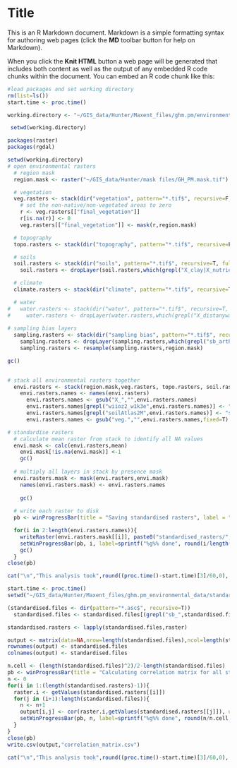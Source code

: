 Title
========================================================

This is an R Markdown document. Markdown is a simple formatting syntax for authoring web pages (click the **MD** toolbar button for help on Markdown).

When you click the **Knit HTML** button a web page will be generated that includes both content as well as the output of any embedded R code chunks within the document. You can embed an R code chunk like this:

```r
#load packages and set working directory
rm(list=ls())
start.time <- proc.time()

working.directory <- "~/GIS_data/Hunter/Maxent_files/ghm.pm/environmental_data"

 setwd(working.directory)

packages(raster)
packages(rgdal)

```



```r
setwd(working.directory)
# open environmental rasters
  # region mask
  region.mask <- raster("~/GIS_data/Hunter/mask files/GH_PM.mask.tif")

  # vegetation
  veg.rasters <- stack(dir("vegetation", pattern="*.tif$", recursive=F, full.names=T))
    # set the non-native/non-vegetated areas to zero
    r <- veg.rasters[["final_vegetation"]]
    r[is.na(r)] <- 0
    veg.rasters[["final_vegetation"]] <- mask(r,region.mask)

  # topography
  topo.rasters <- stack(dir("topography", pattern="*.tif$", recursive=F, full.names=T)) 

  # soils
  soil.rasters <- stack(dir("soils", pattern="*.tif$", recursive=T, full.names=T))
    soil.rasters <- dropLayer(soil.rasters,which(grepl("X_clay|X_nutrients",names(soil.rasters))==TRUE))

  # climate
  climate.rasters <- stack(dir("climate", pattern="*.tif$", recursive=T, full.names=T))

  # water
#   water.rasters <- stack(dir("water", pattern="*.tif$", recursive=T, full.names=T))
#     water.rasters <- dropLayer(water.rasters,which(grepl("X_distanywater|X_distnonpermw|X_erosional",names(water.rasters))==TRUE))
  
# sampling bias layers
  sampling.rasters <- stack(dir("sampling bias", pattern="*.tif$", recursive=T, full.names=T)) 
    sampling.rasters <- dropLayer(sampling.rasters,which(grepl("sb_arthropods",names(sampling.rasters))==TRUE))
    sampling.rasters <- resample(sampling.rasters,region.mask)

gc()
  
```


```r
# stack all environmental rasters together
  envi.rasters <- stack(region.mask,veg.rasters, topo.rasters, soil.rasters, climate.rasters, sampling.rasters)
    envi.rasters.names <- names(envi.rasters)
      envi.rasters.names <- gsub("X_","",envi.rasters.names)
      envi.rasters.names[grepl("wiioz2_w1k3e",envi.rasters.names)] <- "wii"
      envi.rasters.names[grepl("soilAtlas2M",envi.rasters.names)] <- "soil"
      envi.rasters.names <- gsub("veg.","",envi.rasters.names,fixed=T)

# standardise rasters  
  # calculate mean raster from stack to identify all NA values
  envi.mask <- calc(envi.rasters,mean)
    envi.mask[!is.na(envi.mask)] <-1
    gc()
  
  # multiply all layers in stack by presence mask  
  envi.rasters.mask <- mask(envi.rasters,envi.mask)
    names(envi.rasters.mask) <- envi.rasters.names
    
    gc()
  
  # write each raster to disk
  pb <- winProgressBar(title = "Saving standardised rasters", label = "0% done",min = 0, max = length(envi.rasters.names), initial = 0, width = 300)

  for(i in 2:length(envi.rasters.names)){
    writeRaster(envi.rasters.mask[[i]], paste0("standardised_rasters/",envi.rasters.names[i],".asc"), overwrite=T)
    setWinProgressBar(pb, i, label=sprintf("%g%% done", round(i/length(envi.rasters.names),2)*100))
    gc()
  }
close(pb)

cat("\n","This analysis took",round((proc.time()-start.time)[3]/60,0), "minutes to run with",length(names(envi.rasters)), "rasters.")
```


```r
start.time <- proc.time()
setwd("~/GIS_data/Hunter/Maxent_files/ghm.pm_environmental_data/standardised_rasters/")

(standardised.files <- dir(pattern="*.asc$", recursive=T))
  standardised.files <- standardised.files[(grepl("sb_",standardised.files)==FALSE & grepl("hccrems",standardised.files)==FALSE)]

standardised.rasters <- lapply(standardised.files,raster) 

output <- matrix(data=NA,nrow=length(standardised.files),ncol=length(standardised.files))
rownames(output) <- standardised.files
colnames(output) <- standardised.files

n.cell <- (length(standardised.files)^2)/2-length(standardised.files)
pb <- winProgressBar(title = "Calculating correlation matrix for all standardised rasters - go get coffee!", label = "0% done",min = 0, max = n.cell, initial = 0, width = 400)
n <- 0
for(i in 1:(length(standardised.rasters)-1)){
  raster.i <- getValues(standardised.rasters[[i]])
  for(j in (i+1):length(standardised.files)){
    n <- n+1
    output[i,j] <- cor(raster.i,getValues(standardised.rasters[[j]]), use="complete.obs")
    setWinProgressBar(pb, n, label=sprintf("%g%% done", round(n/n.cell,2)*100))
  }
}
close(pb)
write.csv(output,"correlation_matrix.csv")

cat("\n","This analysis took",round((proc.time()-start.time)[3]/60,0), "minutes to run with",length(standardised.files), "rasters.")
```